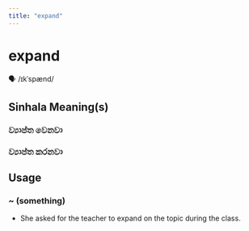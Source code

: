 ```yaml
---
title: "expand"
---
```


# expand

🗣️ /ɪkˈspænd/

## Sinhala Meaning(s)

### ව්‍යාප්ත වෙනවා
### ව්‍යාප්ත කරනවා

## Usage

### ~ (something)

- She asked for the teacher to expand on the topic during the class.


